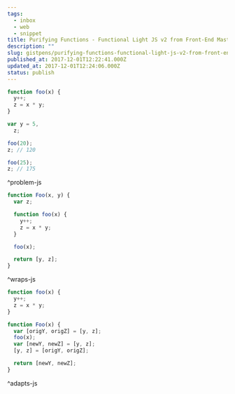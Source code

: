 ```yaml
---
tags:
  - inbox
  - web
  - snippet
title: Purifying Functions - Functional Light JS v2 from Front-End Masters
description: ""
slug: gistpens/purifying-functions-functional-light-js-v2-from-front-end-masters
published_at: 2017-12-01T12:22:41.000Z
updated_at: 2017-12-01T12:24:06.000Z
status: publish
---
```

```js title="problem.js"
function foo(x) {
  y++;
  z = x * y;
}

var y = 5,
  z;

foo(20);
z; // 120

foo(25);
z; // 175
```

^problem-js

```js title="wraps.js"
function Foo(x, y) {
  var z;

  function foo(x) {
    y++;
    z = x * y;
  }

  foo(x);

  return [y, z];
}
```

^wraps-js

```js title="adapts.js"
function foo(x) {
  y++;
  z = x * y;
}

function Foo(x) {
  var [origY, origZ] = [y, z];
  foo(x);
  var [newY, newZ] = [y, z];
  [y, z] = [origY, origZ];

  return [newY, newZ];
}
```

^adapts-js
